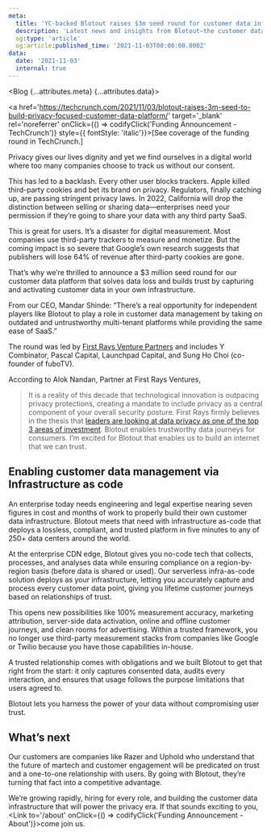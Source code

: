 ```yaml
---
meta:
  title: 'YC-backed Blotout raises $3m seed round for customer data infrastructure that builds trust | Blotout'
  description: 'Latest news and insights from Blotout—the customer data platform reimagined for the trusted enterprise.'
  og:type: 'article'
  og:article:published_time: '2021-11-03T00:00:00.000Z'
data:
  date: '2021-11-03'
  internal: true
---
```





<Blog {...attributes.meta} {...attributes.data}>

<a href='https://techcrunch.com/2021/11/03/blotout-raises-3m-seed-to-build-privacy-focused-customer-data-platform/' target='_blank' rel='noreferrer' onClick={() => codifyClick('Funding Announcement - TechCrunch')} style={{ fontStyle: 'italic'}}>[See coverage of the funding round in TechCrunch.]</a>

Privacy gives our lives dignity and yet we find ourselves in a digital world where too many companies choose to track us without our consent.

This has led to a backlash. Every other user blocks trackers. Apple killed third-party cookies and bet its brand on privacy. Regulators, finally catching up, are passing stringent privacy laws. In 2022, California will drop the distinction between selling or sharing data—enterprises need your permission if they’re going to share your data with any third party SaaS.

This is great for users. It’s a disaster for digital measurement. Most companies use third-party trackers to measure and monetize. But the coming impact is so severe that Google’s own research suggests that publishers will lose 64% of revenue after third-party cookies are gone.

That’s why we’re thrilled to announce a $3 million seed round for our customer data platform that solves data loss and builds trust by capturing and activating customer data in your own infrastructure.

From our CEO, Mandar Shinde: “There’s a real opportunity for independent players like Blotout to play a role in customer data management by taking on outdated and untrustworthy multi-tenant platforms while providing the same ease of SaaS.”

The round was led by [First Rays Venture Partners](https://www.firstraysvc.com/) and includes Y Combinator, Pascal Capital, Launchpad Capital, and Sung Ho Choi (co-founder of fuboTV).

According to Alok Nandan, Partner at First Rays Ventures,

> It is a reality of this decade that technological innovation is outpacing privacy protections, creating a mandate to include privacy as a central component of your overall security posture. First Rays firmly believes in the thesis that [leaders are looking at data privacy as one of the top 3 areas of investment](https://tools.scalevp.com/hubfs/Web%20Content%20Downloads/Scale-Security-Report-2021.pdf). Blotout enables trustworthy data journeys for consumers. I’m excited for Blotout that enables us to build an internet that we can trust.

## Enabling customer data management via Infrastructure as code

An enterprise today needs engineering and legal expertise nearing seven figures in cost and months of work to properly build their own customer data infrastructure. Blotout meets that need with infrastructure as-code that deploys a lossless, compliant, and trusted platform in five minutes to any of 250+ data centers around the world.

At the enterprise CDN edge, Blotout gives you no-code tech that collects, processes, and analyses data while ensuring compliance on a region-by-region basis (before data is shared or used). Our serverless infra-as-code solution deploys as your infrastructure, letting you accurately capture and process every customer data point, giving you lifetime customer journeys based on relationships of trust.

This opens new possibilities like 100% measurement accuracy, marketing attribution, server-side data activation, online and offline customer journeys, and clean rooms for advertising. Within a trusted framework, you no longer use third-party measurement stacks from companies like Google or Twilio because you have those capabilities in-house.

A trusted relationship comes with obligations and we built Blotout to get that right from the start: it only captures consented data, audits every interaction, and ensures that usage follows the purpose limitations that users agreed to.

Blotout lets you harness the power of your data without compromising user trust.

## What’s next

Our customers are companies like Razer and Uphold who understand that the future of martech and customer engagement will be predicated on trust and a one-to-one relationship with users. By going with Blotout, they’re turning that fact into a competitive advantage.

We’re growing rapidly, hiring for every role, and building the customer data infrastructure that will power the privacy era. If that sounds exciting to you, <Link to='/about' onClick={() => codifyClick('Funding Announcement - About')}>come join us</Link>.

</Blog>

